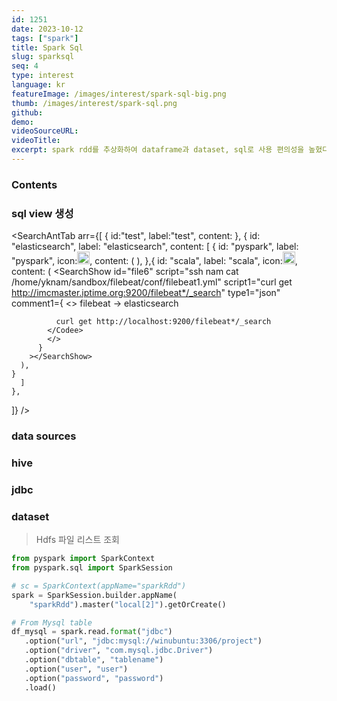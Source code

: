 ```yaml
---
id: 1251
date: 2023-10-12
tags: ["spark"]
title: Spark Sql
slug: sparksql
seq: 4
type: interest
language: kr
featureImage: /images/interest/spark-sql-big.png
thumb: /images/interest/spark-sql.png
github:
demo:
videoSourceURL:
videoTitle:
excerpt: spark rdd를 추상화하여 dataframe과 dataset, sql로 사용 편의성을 높혔다.
---
```


### Contents

### sql view 생성

<SearchAntTab
  arr={[
    {
      id:"test",
      label:"test",
      content:<SearchShow
  id="dvela3"
  script="ssh yknam@namubuntu curl GET http://namubuntu:9200/nginx-2023.10.25/_mapping"
  type="json"
/>
    },
    {
      id: "elasticsearch",
      label: "elasticsearch",
      content: [
         {
      id: "pyspark",
      label: "pyspark",
      icon:<img src="/images/interest/pyspark_icon.png" width="20px"/>,
      content: (
        <SearchScript
          filename="mappings_update"
          type="json"
          script1="console.log('hi')"
        ></SearchScript>
      ),
    },{
       id: "scala",
      label: "scala",
      icon:<img src="/images/interest/scala_icon.png" width="20px"/>,
      content: 
      (
        <SearchShow
        id="file6"
          script="ssh nam cat /home/yknam/sandbox/filebeat/conf/filebeat1.yml"
          script1="curl get http://imcmaster.iptime.org:9200/filebeat*/_search"
          type1="json"
          comment1={
            <>
            <Chipp>filebeat → elasticsearch</Chipp>
            <Codee>

              curl get http://localhost:9200/filebeat*/_search
            </Codee>
            </>
          }
        ></SearchShow>
      ),
    }
      ]
    },

]}
/>

### data sources

### hive

### jdbc

### dataset

> Hdfs 파일 리스트 조회

```python
from pyspark import SparkContext
from pyspark.sql import SparkSession

# sc = SparkContext(appName="sparkRdd")
spark = SparkSession.builder.appName(
    "sparkRdd").master("local[2]").getOrCreate()

# From Mysql table
df_mysql = spark.read.format("jdbc")
   .option("url", "jdbc:mysql://winubuntu:3306/project")
   .option("driver", "com.mysql.jdbc.Driver")
   .option("dbtable", "tablename")
   .option("user", "user")
   .option("password", "password")
   .load()
```

<SearchLabel
  script="/home/yknam/pythonfiles/pyspark/sparkRdd.py"
  txt="spark rdd example"
  port="7878"
/>
